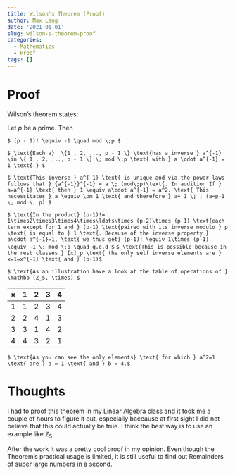 ```yaml
---
title: Wilson's Theorem (Proof)
author: Max Lang
date: '2021-01-01'
slug: wilson-s-theorem-proof
categories:
  - Mathematics
  - Proof
tags: []
---
```

# Proof

Wilson's theorem states:

Let *p* be a prime. Then

`$ (p - 1)! \equiv -1 \quad mod \;p $`

`$ \text{Each a}  \{1 , 2, ..., p - 1 \} \text{has a inverse } a^{-1} \in \{ 1 , 2, ..., p - 1 \} \; mod \;p \text{ with } a \cdot a^{-1} = 1 \text{.} $`

`$ \text{This inverse } a^{-1} \text{ is unique and via the power laws follows that } {a^{-1}}^{-1} = a \; (mod\;p)\text{. In addition If } a=a^{-1} \text{ then } 1 \equiv a\cdot a^{-1} = a^2. \text{ This necessitates } a \equiv \pm 1 \text{ and therefore } a= 1 \; ; (a=p-1 \; mod \; p) $`

`$ \text{In the product} (p-1)!= 1\times2\times3\times4\times\ldots\times (p-2)\times (p-1) \text{each term except for 1 and } (p-1) \text{paired with its inverse modulo } p \text{ is equal to } 1 \text{. Because of the inverse property } a\cdot a^{-1}=1, \text{ we thus get} (p-1)! \equiv 1\times (p-1) \equiv -1 \; mod \;p \quad q.e.d $`
`$ \text{This is possible because in the rest classes } [x]_p \text{ the only self inverse elements are } x=1=x^{-1} \text{ and } (p-1)$`

`$ \text{As an illustration have a look at the table of operations of } \mathbb (Z_5, \times) $`

| $\times$ | 1 | 2 | 3 | 4 |
|----------|---|---|---|---|
|1|1|2|3|4|
|2|2|4|1|3|
|3|3|1|4|2|
|4|4|3|2|1|

`$ \text{As you can see the only elements} \text{ for which } a^2=1  \text{ are } a = 1 \text{ and } b = 4.$`



# Thoughts
I had to proof this theorem in my Linear Algebra class and it took me a couple of hours to figure it out, especially baceause at first sight I did not believe that this could actually be true. I think the best way is to use an example like $\mathbb Z_5$. 

After the work it was a pretty cool proof in my opinion. Even though the Theorem's practical usage is limited, it is still useful to find out Remainders of super large numbers in a second.
